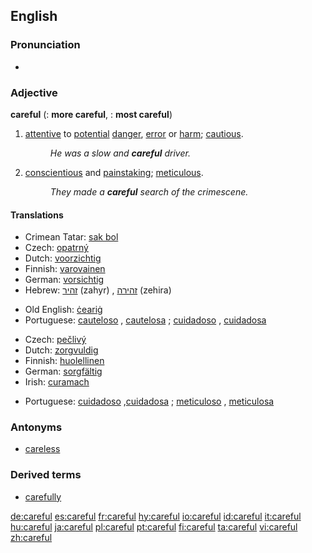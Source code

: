 ==English==

===Pronunciation===
*{{audio|en-us-careful.ogg|Audio (US)}}

===Adjective===
'''careful'''  ({{compar}}: '''more careful''', {{superl}}: '''most careful''')

# [[attentive]] to [[potential]] [[danger]], [[error]] or [[harm]]; [[cautious]].
#:''He was a slow and '''careful''' driver.''
# [[conscientious]] and [[painstaking]]; [[meticulous]].
#:''They made a '''careful''' search of the crimescene.''

====Translations====

{{trans-top|cautious}}
*Crimean Tatar: [[sak bol]]
*Czech: [[opatrný]]
*Dutch: [[voorzichtig]]
*Finnish: [[varovainen]]
*German: [[vorsichtig]]
*Hebrew: [[זהיר]] (zahyr) {{m}}, [[זהירה]] (zehira) {{f}}
{{trans-mid}}
*Old English: [[cearig|ċeariġ]]
*Portuguese: [[cauteloso]] {{m}}, [[cautelosa]] {{f}}; [[cuidadoso]] {{m}}, [[cuidadosa]] {{f}}
{{trans-bottom}}

{{trans-top|meticulous}}
*Czech: [[pečlivý]]
*Dutch: [[zorgvuldig]]
*Finnish: [[huolellinen]]
*German: [[sorgfältig]]
*Irish: [[curamach]]
{{trans-mid}}
*Portuguese: [[cuidadoso]] {{m}},[[cuidadosa]] {{f}}; [[meticuloso]] {{m}}, [[meticulosa]] {{f}}
{{trans-bottom}}

===Antonyms===
*[[careless]]

===Derived terms===
*[[carefully]]

[[de:careful]]
[[es:careful]]
[[fr:careful]]
[[hy:careful]]
[[io:careful]]
[[id:careful]]
[[it:careful]]
[[hu:careful]]
[[ja:careful]]
[[pl:careful]]
[[pt:careful]]
[[fi:careful]]
[[ta:careful]]
[[vi:careful]]
[[zh:careful]]